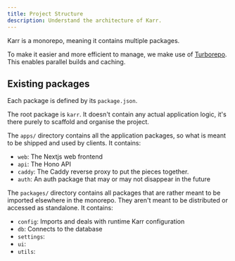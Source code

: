 ```yaml
---
title: Project Structure
description: Understand the architecture of Karr.
---
```


Karr is a monorepo, meaning it contains multiple packages.

To make it easier and more efficient to manage, we make use of
[Turborepo](https://turbo.build/repo/docs).
This enables parallel builds and caching.

## Existing packages

Each package is defined by its `package.json`.

The root package is `karr`.
It doesn't contain any actual application logic, it's there purely to scaffold and organise the project.

The `apps/` directory contains all the application packages, so what is meant to be shipped and used by clients.
It contains:

- `web`: The Nextjs web frontend
- `api`: The Hono API
- `caddy`: The Caddy reverse proxy to put the pieces together.
- `auth`: An auth package that may or may not disappear in the future

The `packages/` directory contains all packages that are rather meant to be imported elsewhere in the monorepo.
They aren't meant to be distributed or accessed as standalone.
It contains:

- `config`: Imports and deals with runtime Karr configuration
- `db`: Connects to the database
- `settings`:
- `ui`:
- `utils`:
